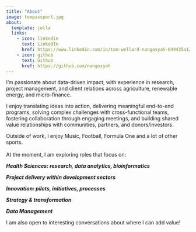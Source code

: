 ```yaml
---
title: "About"
image: tompassport.jpg
about:
  template: jolla
  links:
    - icon: linkedin
      text: LinkedIn
      href: https://www.linkedin.com/in/tom-wellard-nangosyah-044435a1/
    - icon: github
      text: Github
      href: https://github.com/nangosyah
---
```


I'm passionate about data-driven impact, with experience in research, project management, and client relations across agriculture, renewable energy, and micro-finance.

I enjoy translating ideas into action, delivering meaningful end-to-end programs, solving complex challenges with cross-functional teams, fostering collaboration through engaging meetings, and building shared value relationships with communities, partners, and donors/investors.

Outside of work, I enjoy Music, Football, Formula One and a lot of other sports.\
\
At the moment, I am exploring roles that focus on:

***Health Sciences: research, data analytics, bioinformatics***

***Project delivery within development sectors***

***Innovation: pilots, initiatives, processes***

***Strategy & transformation***

***Data Management***

I am also open to interesting conversations about where I can add value!\
\
\
\
